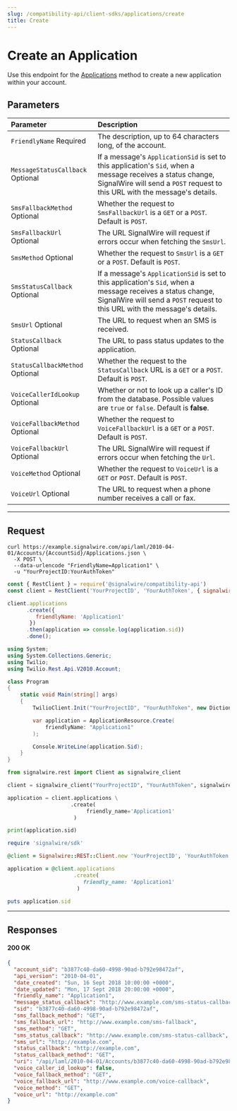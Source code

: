 ```yaml
---
slug: /compatibility-api/client-sdks/applications/create
title: Create
---
```


# Create an Application

Use this endpoint for the [Applications](./index.mdx) method to create a new application within your account.

## Parameters

| Parameter                                                          | Description                                                                                                                                                                                |
| :----------------------------------------------------------------- | :----------------------------------------------------------------------------------------------------------------------------------------------------------------------------------------- |
| `FriendlyName` <span className="required-arg">Required</span>          | The description, up to 64 characters long, of the account.                                                                                                                                 |
| `MessageStatusCallback` <span className="optional-arg">Optional</span> | If a message's `ApplicationSid` is set to this application's `Sid`, when a message receives a status change, SignalWire will send a `POST` request to this URL with the message's details. |
| `SmsFallbackMethod` <span className="optional-arg">Optional</span>     | Whether the request to `SmsFallbackUrl` is a `GET` or a `POST`. Default is `POST`.                                                                                                         |
| `SmsFallbackUrl` <span className="optional-arg">Optional</span>        | The URL SignalWire will request if errors occur when fetching the `SmsUrl`.                                                                                                                |
| `SmsMethod` <span className="optional-arg">Optional</span>             | Whether the request to `SmsUrl` is a `GET` or a `POST`. Default is `POST`.                                                                                                                 |
| `SmsStatusCallback` <span className="optional-arg">Optional</span>     | If a message's `ApplicationSid` is set to this application's `Sid`, when a message receives a status change, SignalWire will send a `POST` request to this URL with the message's details. |
| `SmsUrl` <span className="optional-arg">Optional</span>                | The URL to request when an SMS is received.                                                                                                                                                |
| `StatusCallback` <span className="optional-arg">Optional</span>        | The URL to pass status updates to the application.                                                                                                                                         |
| `StatusCallbackMethod` <span className="optional-arg">Optional</span>  | Whether the request to the `StatusCallback` URL is a `GET` or a `POST`. Default is `POST`.                                                                                                 |
| `VoiceCallerIdLookup` <span className="optional-arg">Optional</span>   | Whether or not to look up a caller's ID from the database. Possible values are `true` or `false`. Default is **false**.                                                                    |
| `VoiceFallbackMethod` <span className="optional-arg">Optional</span>   | Whether the request to `VoiceFallbackUrl` is a `GET` or a `POST`. Default is `POST`.                                                                                                       |
| `VoiceFallbackUrl` <span className="optional-arg">Optional</span>      | The URL SignalWire will request if errors occur when fetching the `Url`.                                                                                                                   |
| `VoiceMethod` <span className="optional-arg">Optional</span>           | Whether the request to `VoiceUrl` is a `GET` or `POST`. Default is `POST`.                                                                                                                 |
| `VoiceUrl` <span className="optional-arg">Optional</span>              | The URL to request when a phone number receives a call or fax.                                                                                                                             |

---

## Request

<Tabs groupId="compatibility-sdks">

<TabItem value="shell" label="cURL">

```shell
curl https://example.signalwire.com/api/laml/2010-04-01/Accounts/{AccountSid}/Applications.json \
  -X POST \
  --data-urlencode "FriendlyName=Application1" \
  -u "YourProjectID:YourAuthToken"
```

</TabItem>

<TabItem value="node" label="Node.js">

```javascript
const { RestClient } = require('@signalwire/compatibility-api')
const client = RestClient('YourProjectID', 'YourAuthToken', { signalwireSpaceUrl: 'example.signalwire.com' })

client.applications
      .create({
         friendlyName: 'Application1'
       })
      .then(application => console.log(application.sid))
      .done();
```

</TabItem>

<TabItem value="csharp" label="C#">

```csharp
using System;
using System.Collections.Generic;
using Twilio;
using Twilio.Rest.Api.V2010.Account;

class Program
{
    static void Main(string[] args)
    {
        TwilioClient.Init("YourProjectID", "YourAuthToken", new Dictionary<string, object> { ["signalwireSpaceUrl"] = "{SPACE}.signalwire.com" });

        var application = ApplicationResource.Create(
            friendlyName: "Application1"
        );

        Console.WriteLine(application.Sid);
    }
}
```

</TabItem>

<TabItem value="python" label="Python">

```python
from signalwire.rest import Client as signalwire_client

client = signalwire_client("YourProjectID", "YourAuthToken", signalwire_space_url = 'example.signalwire.com')

application = client.applications \
                    .create(
                         friendly_name='Application1'
                     )

print(application.sid)
```

</TabItem>

<TabItem value="ruby" label="Ruby">

```ruby
require 'signalwire/sdk'

@client = Signalwire::REST::Client.new 'YourProjectID', 'YourAuthToken', signalwire_space_url: "example.signalwire.com"

application = @client.applications
                     .create(
                        friendly_name: 'Application1'
                      )

puts application.sid
```

</TabItem>

</Tabs>

---

## Responses

<h4><span class="badge badge--success">200</span> OK</h4>

```json
{
  "account_sid": "b3877c40-da60-4998-90ad-b792e98472af",
  "api_version": "2010-04-01",
  "date_created": "Sun, 16 Sept 2018 10:00:00 +0000",
  "date_updated": "Mon, 17 Sept 2018 20:00:00 +0000",
  "friendly_name": "Application1",
  "message_status_callback": "http://www.example.com/sms-status-callback",
  "sid": "b3877c40-da60-4998-90ad-b792e98472af",
  "sms_fallback_method": "GET",
  "sms_fallback_url": "http://www.example.com/sms-fallback",
  "sms_method": "GET",
  "sms_status_callback": "http://www.example.com/sms-status-callback",
  "sms_url": "http://example.com",
  "status_callback": "http://example.com",
  "status_callback_method": "GET",
  "uri": "/api/laml/2010-04-01/Accounts/b3877c40-da60-4998-90ad-b792e98472af/Applications/b3877c40-da60-4998-90ad-b792e98472af.json",
  "voice_caller_id_lookup": false,
  "voice_fallback_method": "GET",
  "voice_fallback_url": "http://www.example.com/voice-callback",
  "voice_method": "GET",
  "voice_url": "http://example.com"
}
```
